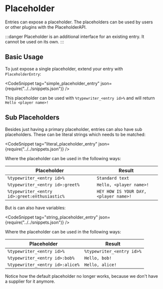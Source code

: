 
# Placeholder
Entries can expose a placeholder. 
The placeholders can be used by users or other plugins with the PlaceholderAPI.

:::danger
Placeholder is an additional interface for an existing entry. It cannot be used on its own. 
:::

## Basic Usage
To just expose a single placeholder, extend your entry with `PlaceholderEntry`:

<CodeSnippet tag="simple_placeholder_entry" json={require("../../snippets.json")} />

This placeholder can be used with `%typewriter_<entry id>%` and will return `Hello <player name>!`

## Sub Placeholders
Besides just having a primary placeholder, entries can also have sub placeholders.
These can be literal strings which needs to be matched:

<CodeSnippet tag="literal_placeholder_entry" json={require("../../snippets.json")} />

Where the placeholder can be used in the following ways:

| Placeholder | Result |
|------------|---------|
| `%typewriter_<entry id>%` | `Standard text` |
| `%typewriter_<entry id>:greet%` | `Hello, <player name>!` |
| `%typewriter_<entry id>:greet:enthusiastic%` | `HEY HOW IS YOUR DAY, <player name>!` |

But is can also have variables:

<CodeSnippet tag="string_placeholder_entry" json={require("../../snippets.json")} />

Where the placeholder can be used in the following ways:

| Placeholder | Result |
|------------|---------|
| `%typewriter_<entry id>%` | `%typewriter_<entry id>%` |
| `%typewriter_<entry id>:bob%` | `Hello, bob!` |
| `%typewriter_<entry id>:alice%` | `Hello, alice!` |

Notice how the default placeholder no longer works, because we don't have a supplier for it anymore.
